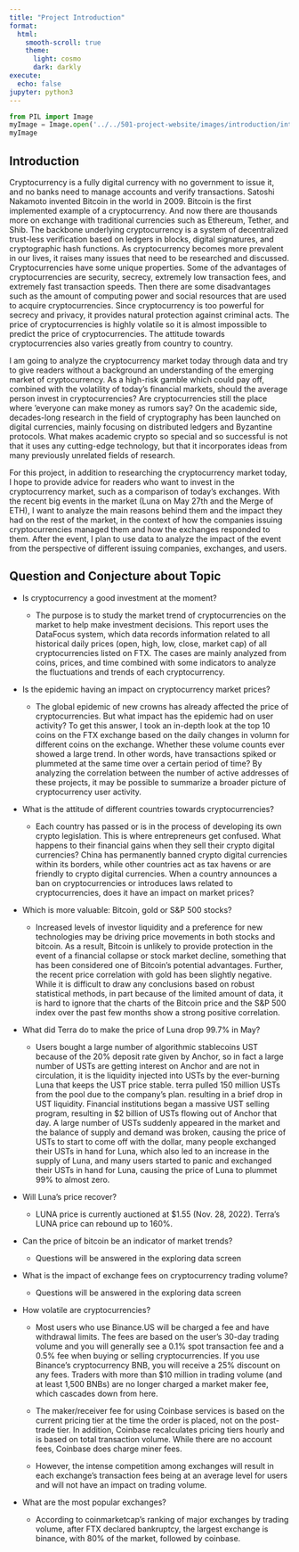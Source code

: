 ```yaml
---
title: "Project Introduction"
format: 
  html:
    smooth-scroll: true
    theme: 
      light: cosmo
      dark: darkly 
execute:
  echo: false
jupyter: python3
---
```


```python
from PIL import Image
myImage = Image.open('../../501-project-website/images/introduction/intro.png')
myImage
```

## Introduction

Cryptocurrency is a fully digital currency with no government to issue it, and no banks need to manage accounts and verify transactions. Satoshi Nakamoto invented Bitcoin in the world in 2009. Bitcoin is the first implemented example of a cryptocurrency. And now there are thousands more on exchange with traditional currencies such as Ethereum, Tether, and Shib. The backbone underlying cryptocurrency is a system of decentralized trust-less verification based on ledgers in blocks, digital signatures, and cryptographic hash functions. As cryptocurrency becomes more prevalent in our lives, it raises many issues that need to be researched and discussed. Cryptocurrencies have some unique properties. Some of the advantages of cryptocurrencies are security, secrecy, extremely low transaction fees, and extremely fast transaction speeds. Then there are some disadvantages such as the amount of computing power and social resources that are used to acquire cryptocurrencies. Since cryptocurrency is too powerful for secrecy and privacy, it provides natural protection against criminal acts. The price of cryptocurrencies is highly volatile so it is almost impossible to predict the price of cryptocurrencies. The attitude towards cryptocurrencies also varies greatly from country to country.

I am going to analyze the cryptocurrency market today through data and try to give readers without a background an understanding of the emerging market of cryptocurrency. As a high-risk gamble which could pay off, combined with the volatility of today's financial markets, should the average person invest in cryptocurrencies? Are cryptocurrencies still the place where 'everyone can make money as rumors say? On the academic side, decades-long research in the field of cryptography has been launched on digital currencies, mainly focusing on distributed ledgers and Byzantine protocols. What makes academic crypto so special and so successful is not that it uses any cutting-edge technology, but that it incorporates ideas from many previously unrelated fields of research.

For this project, in addition to researching the cryptocurrency market today, I hope to provide advice for readers who want to invest in the cryptocurrency market, such as a comparison of today's exchanges. With the recent big events in the market (Luna on May 27th and the Merge of ETH), I want to analyze the main reasons behind them and the impact they had on the rest of the market, in the context of how the companies issuing cryptocurrencies managed them and how the exchanges responded to them. After the event, I plan to use data to analyze the impact of the event from the perspective of different issuing companies, exchanges, and users.

## Question and Conjecture about Topic

* Is cryptocurrency a good investment at the moment?

   + The purpose is to study the market trend of cryptocurrencies on the market to help make investment decisions. This report uses the DataFocus system, which data records information related to all historical daily prices (open, high, low, close, market cap) of all cryptocurrencies listed on FTX. The cases are mainly analyzed from coins, prices, and time combined with some indicators to analyze the fluctuations and trends of each cryptocurrency.

* Is the epidemic having an impact on cryptocurrency market prices?

   + The global epidemic of new crowns has already affected the price of cryptocurrencies. But what impact has the epidemic had on user activity? To get this answer, I took an in-depth look at the top 10 coins on the FTX exchange based on the daily changes in volumn for different coins on the exchange. Whether these volume counts ever showed a large trend. In other words, have transactions spiked or plummeted at the same time over a certain period of time? By analyzing the correlation between the number of active addresses of these projects, it may be possible to summarize a broader picture of cryptocurrency user activity.

* What is the attitude of different countries towards cryptocurrencies?

   + Each country has passed or is in the process of developing its own crypto legislation. This is where entrepreneurs get confused. What happens to their financial gains when they sell their crypto digital currencies? China has permanently banned crypto digital currencies within its borders, while other countries act as tax havens or are friendly to crypto digital currencies. When a country announces a ban on cryptocurrencies or introduces laws related to cryptocurrencies, does it have an impact on market prices?

* Which is more valuable: Bitcoin, gold or S&P 500 stocks?

   + Increased levels of investor liquidity and a preference for new technologies may be driving price movements in both stocks and bitcoin. As a result, Bitcoin is unlikely to provide protection in the event of a financial collapse or stock market decline, something that has been considered one of Bitcoin's potential advantages. Further, the recent price correlation with gold has been slightly negative. While it is difficult to draw any conclusions based on robust statistical methods, in part because of the limited amount of data, it is hard to ignore that the charts of the Bitcoin price and the S&P 500 index over the past few months show a strong positive correlation.

* What did Terra do to make the price of Luna drop 99.7% in May?

   + Users bought a large number of algorithmic stablecoins UST because of the 20% deposit rate given by Anchor, so in fact a large number of USTs are getting interest on Anchor and are not in circulation, it is the liquidity injected into USTs by the ever-burning Luna that keeps the UST price stable. terra pulled 150 million USTs from the pool due to the company's plan. resulting in a brief drop in UST liquidity. Financial institutions began a massive UST selling program, resulting in $2 billion of USTs flowing out of Anchor that day. A large number of USTs suddenly appeared in the market and the balance of supply and demand was broken, causing the price of USTs to start to come off with the dollar, many people exchanged their USTs in hand for Luna, which also led to an increase in the supply of Luna, and many users started to panic and exchanged their USTs in hand for Luna, causing the price of Luna to plummet 99% to almost zero.

* Will Luna's price recover?

   + LUNA price is currently auctioned at $1.55 (Nov. 28, 2022). Terra's LUNA price can rebound up to 160%.

* Can the price of bitcoin be an indicator of market trends?

   + Questions will be answered in the exploring data screen

* What is the impact of exchange fees on cryptocurrency trading volume?

   + Questions will be answered in the exploring data screen

* How volatile are cryptocurrencies?

   + Most users who use Binance.US will be charged a fee and have withdrawal limits. The fees are based on the user's 30-day trading volume and you will generally see a 0.1% spot transaction fee and a 0.5% fee when buying or selling cryptocurrencies. If you use Binance's cryptocurrency BNB, you will receive a 25% discount on any fees. Traders with more than $10 million in trading volume (and at least 1,500 BNBs) are no longer charged a market maker fee, which cascades down from here.

   + The maker/receiver fee for using Coinbase services is based on the current pricing tier at the time the order is placed, not on the post-trade tier. In addition, Coinbase recalculates pricing tiers hourly and is based on total transaction volume. While there are no account fees, Coinbase does charge miner fees.

   + However, the intense competition among exchanges will result in each exchange's transaction fees being at an average level for users and will not have an impact on trading volume.


* What are the most popular exchanges?

   + According to coinmarketcap's ranking of major exchanges by trading volume, after FTX declared bankruptcy, the largest exchange is binance, with 80% of the market, followed by coinbase.
